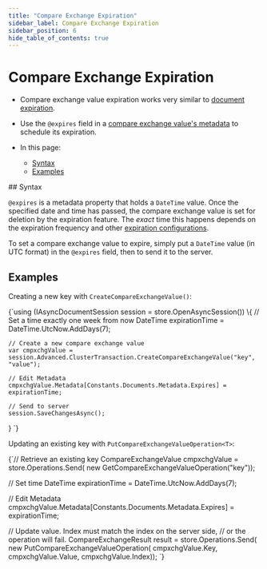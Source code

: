 ---
title: "Compare Exchange Expiration"
sidebar_label: Compare Exchange Expiration
sidebar_position: 6
hide_table_of_contents: true
---




# Compare Exchange Expiration
<LanguageSwitcher supportedLanguages={supportedLanguages} />
<LanguageContent language="csharp">

<Admonition type="note" title="Note">

* Compare exchange value expiration works very similar to [document expiration](../../../server/extensions/expiration).  

* Use the `@expires` field in a [compare exchange value's metadata](../../../client-api/operations/compare-exchange/compare-exchange-metadata) to schedule its expiration.  

* In this page:
  * [Syntax](../../../client-api/operations/compare-exchange/compare-exchange-expiration#syntax)
  * [Examples](../../../client-api/operations/compare-exchange/compare-exchange-expiration#examples)

</Admonition>
## Syntax

`@expires` is a metadata property that holds a `DateTime` value. Once the 
specified date and time has passed, the compare exchange value is set for 
deletion by the expiration feature. The _exact_ time this happens depends 
on the expiration frequency and other 
[expiration configurations](../../../server/extensions/expiration#configuring-the-expiration-feature).  

To set a compare exchange value to expire, simply put a `DateTime` value 
(in UTC format) in the `@expires` field, then to send it to the server.  



## Examples

Creating a new key with `CreateCompareExchangeValue()`:

<TabItem value="something-something" label="expiration_0">
<CodeBlock language="csharp">
{`using (IAsyncDocumentSession session = store.OpenAsyncSession())
\{
    // Set a time exactly one week from now
    DateTime expirationTime = DateTime.UtcNow.AddDays(7);

    // Create a new compare exchange value
    var cmpxchgValue = session.Advanced.ClusterTransaction.CreateCompareExchangeValue("key", "value");

    // Edit Metadata
    cmpxchgValue.Metadata[Constants.Documents.Metadata.Expires] = expirationTime;

    // Send to server
    session.SaveChangesAsync();
\}
`}
</CodeBlock>
</TabItem>

Updating an existing key with `PutCompareExchangeValueOperation<T>`:

<TabItem value="something-something" label="expiration_1">
<CodeBlock language="csharp">
{`// Retrieve an existing key
CompareExchangeValue<string> cmpxchgValue = store.Operations.Send(
        new GetCompareExchangeValueOperation<string>("key"));
                
// Set time
DateTime expirationTime = DateTime.UtcNow.AddDays(7);

// Edit Metadata
cmpxchgValue.Metadata[Constants.Documents.Metadata.Expires] = expirationTime;
                
// Update value. Index must match the index on the server side,
// or the operation will fail.
CompareExchangeResult<string> result = store.Operations.Send(
        new PutCompareExchangeValueOperation<string>(
            cmpxchgValue.Key,
            cmpxchgValue.Value,
            cmpxchgValue.Index));
`}
</CodeBlock>
</TabItem>




</LanguageContent>

<!---
### Client API
- [Session: How to Get and Modify Entity Metadata](../../../client-api/session/how-to/get-and-modify-entity-metadata)
- [Compare Exchange: Overview](../../../client-api/operations/compare-exchange/overview)
- [Compare Exchange Metadata](../../../client-api/operations/compare-exchange/compare-exchange-metadata)

### Server
- [Document Expiration](../../../server/extensions/expiration)


-->
